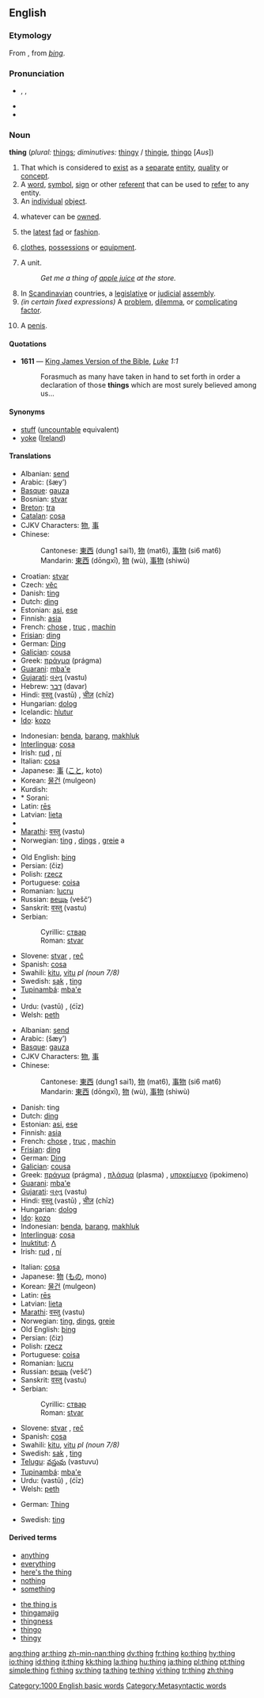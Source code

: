 {{see|Thing}}
{{wikipedia|dab=thing}}
==English==

{{rank|got|let|world|194|thing|set|told|both}}

===Etymology===
From {{ME.}}, from {{OE.}} ''[[þing]]''.

===Pronunciation===
* {{enPR|thĭng}}, {{IPA|/θɪŋ/}}, {{SAMPA|/TIN/}}
* {{audio|en-us-thing.ogg|Audio (US)}}
* {{rhymes|ɪŋ}}

===Noun===
'''thing''' (''plural:'' [[things]]; ''diminutives:'' [[thingy]] / [[thingie]], [[thingo]] [''Aus''])

# That which is considered to [[exist]] as a [[separate]] [[entity]], [[quality]] or [[concept]].
# A [[word]], [[symbol]], [[sign]] or other [[referent]] that can be used to [[refer]] to any entity.
# An [[individual]] [[object]].
# {{law}} whatever can be [[owned]].
# the [[latest]] [[fad]] or [[fashion]].
# {{in plural}} [[clothes]], [[possessions]] or [[equipment]].
# A unit.
#: ''Get me a thing of [[apple juice]] at the store.''
# In [[Scandinavian]] countries, a [[legislative]] or [[judicial]] [[assembly]].
# ''(in certain fixed expressions)'' A [[problem]], [[dilemma]], or [[complicating]] [[factor]].
# {{context|U.S. slang}} A [[penis]].

====Quotations====
* '''1611''' — [[w:King James Version of the Bible|King James Version of the Bible]], ''[[s:Bible (King James)/Luke|Luke]] 1:1''
*: Forasmuch as many have taken in hand to set forth in order a declaration of those '''things''' which are most surely believed among us...

====Synonyms====
* [[stuff]] ([[uncountable]] equivalent)
* [[yoke]] ([[Ireland]])

====Translations====
{{trans-top|a separate entity or concept}}
* Albanian: [[send#Albanian|send]] {{m}}
* Arabic: {{ARchar|[[شيء]]}} (šæy’) {{m}}
* [[Basque]]: [[gauza]]
* Bosnian: [[stvar]] {{f}}
* [[Breton]]: [[tra]] {{f}}
* [[Catalan]]: [[cosa]] {{f}}
* CJKV Characters: [[物]], [[事]]
* Chinese:
*: Cantonese: [[東西]] (dung1 sai1), [[物]] (mat6), [[事物]] (si6 mat6)
*: Mandarin: [[東西]] (dōngxī), [[物]] (wù), [[事物]] (shìwù)
* Croatian: [[stvar]] {{f}}
* Czech: [[věc]] {{f}}
* Danish: [[ting]] {{c}}
* Dutch: [[ding]] {{n}}
* Estonian: [[asi]], [[ese]]
* Finnish: [[asia]]
* French: [[chose]] {{f}}, [[truc]] {{m}}, [[machin]] {{m}} {{italbrac|informal}}
* [[Frisian]]: [[ding]] {{n}}
* German: [[Ding]] {{n}}
* [[Galician]]: [[cousa]] {{f}}
* Greek: [[πράγμα]] (prágma) {{n}}
* [[Guarani]]: [[mba'e]]
* [[Gujarati]]: [[વસ્તુ]] (vastu)
* Hebrew: [[דבר]] (davar) {{m}}
* Hindi: [[वस्तू]] (vastū) {{m}}, [[चीज़]] (chīz) {{f}}
* Hungarian: [[dolog]]
* Icelandic: [[hlutur]] {{m}}
* [[Ido]]: [[kozo]]
{{trans-mid}}
* Indonesian: [[benda]], [[barang]], [[makhluk]]
* [[Interlingua]]: [[cosa]]
* Irish: [[rud]] {{m}}, [[ní]] {{m}}
* Italian: [[cosa]] {{f}}
* Japanese: [[事]] ([[こと]], koto)
* Korean: [[물건]] (mulgeon)
* Kurdish:
* * Sorani: {{t|ku|شت|sc=KUchar|tr=shit}}
* Latin: [[res#Latin|rēs]] {{f}}
* Latvian: [[lieta]] {{f}}
* {{trreq|Lithuanian}}
* [[Marathi]]: [[वस्तु]] (vastu)
* Norwegian: [[ting]] {{m}}, [[dings]] {{m}}, [[greie]] {{f}} a
* {{trreq|Mongolian}}
* Old English: [[þing]] {{n}}
* Persian: {{FAchar|[[چیز]]}} (čiz)
* Polish: [[rzecz]] {{f}}
* Portuguese: [[coisa]] {{f}}
* Romanian: [[lucru]] {{n}}
* Russian: [[вещь]] (vešč’) {{f}}
* Sanskrit: [[वस्तु]] (vastu) {{m}}
* Serbian:
*: Cyrillic: [[ствар]] {{f}}
*: Roman: [[stvar]] {{f}}
* Slovene: [[stvar]] {{f}}, [[reč]] {{f}}
* Spanish: [[cosa]] {{f}}
* Swahili: [[kitu]], [[vitu]] ''pl (noun 7/8)''
* Swedish: [[sak]] {{c}}, [[ting]] {{n}}
* [[Tupinambá]]: [[mba'e]]
* {{trreq|Turkish}}
* Urdu: {{URchar|[[وستو]]}} (vastū) {{m}}, {{URchar|[[چیز]]}} (ćīz) {{f}}
* Welsh: [[peth]] {{m}}
{{trans-bottom}}

{{trans-top|any physical or psychical entity}}
* Albanian: [[send#Albanian|send]]
* Arabic: {{ARchar|[[شيء]]}} (šæy’) {{m}}
* [[Basque]]: [[gauza]]
* CJKV Characters: [[物]], [[事]]
* Chinese:
*: Cantonese: [[東西]] (dung1 sai1), [[物]] (mat6), [[事物]] (si6 mat6)
*: Mandarin: [[東西]] (dōngxī), [[物]] (wù), [[事物]] (shìwù)
* Danish: ting {{c}}
* Dutch: [[ding]] {{n}}
* Estonian: [[asi]], [[ese]]
* Finnish: [[asia]]
* French: [[chose]] {{f}}, [[truc]] {{m}}, [[machin]] {{m}} {{italbrac|informal}}
* [[Frisian]]: [[ding]] {{n}}
* German: [[Ding]] {{n}}
* [[Galician]]: [[cousa]] {{f}}
* Greek: [[πράγμα]] (prágma) {{n}}, [[πλάσμα]] (plasma) {{n}}, [[υποκείμενο]] (ipokimeno) {{n}}
* [[Guarani]]: [[mba'e]]
* [[Gujarati]]: [[વસ્તુ]] (vastu)
* Hindi: [[वस्तू]] (vastū) {{m}}, [[चीज़]] (chīz) {{f}}
* Hungarian: [[dolog]]
* [[Ido]]: [[kozo]]
* Indonesian: [[benda]], [[barang]], [[makhluk]]
* [[Interlingua]]: [[cosa]]
* [[Inuktitut]]: [[ᐱ]]
* Irish: [[rud]] {{m}}, [[ní]] {{m}}
{{trans-mid}}
* Italian: [[cosa]] {{f}}
* Japanese: [[物]] ([[もの]], mono)
* Korean: [[물건]] (mulgeon)
* Latin: [[res#Latin|rēs]] {{f}}
* Latvian: [[lieta]]
* [[Marathi]]: [[वस्तु]] (vastu)
* Norwegian: [[ting]], [[dings]], [[greie]] {{m}}
* Old English: [[þing]] {{n}}
* Persian: {{FAchar|[[چیز]]}} (čiz)
* Polish: [[rzecz]] {{f}}
* Portuguese: [[coisa]] {{f}}
* Romanian: [[lucru]] {{n}}
* Russian: [[вещь]] (vešč’) {{f}}
* Sanskrit: [[वस्तु]] (vastu) {{m}}
* Serbian:
*: Cyrillic: [[ствар]] {{f}}
*: Roman: [[stvar]] {{f}}
* Slovene: [[stvar]] {{f}}, [[reč]] {{f}}
* Spanish: [[cosa]] {{f}}
* Swahili: [[kitu]], [[vitu]] ''pl (noun 7/8)''
* Swedish: [[sak]] {{c}}, [[ting]] {{n}}
* [[Telugu]]: [[వస్తువు]] (vastuvu)
* [[Tupinambá]]: [[mba'e]]
* Urdu: {{URchar|[[وستو]]}} (vastū) {{m}}, {{URchar|[[چیز]]}} (ćīz) {{f}}
* Welsh: [[peth]] {{m}}
{{trans-bottom}}

{{trans-top|a legislative or judicial assembly}}
* German: [[Thing]] {{n}}
{{trans-mid}}
* Swedish: [[ting]] {{n}}
{{trans-bottom}}

====Derived terms====
{{top2}}
* [[anything]]
* [[everything]]
* [[here's the thing]]
* [[nothing]]
* [[something]]
{{mid2}}
* [[the thing is]]
* [[thingamajig]]<!-- various spellings -->
* [[thingness]]
* [[thingo]]
* [[thingy]]
{{bottom}}

[[Category:1000 English basic words]]
[[Category:Metasyntactic words]]

[[ang:thing]]
[[ar:thing]]
[[zh-min-nan:thing]]
[[dv:thing]]
[[fr:thing]]
[[ko:thing]]
[[hy:thing]]
[[io:thing]]
[[id:thing]]
[[it:thing]]
[[kk:thing]]
[[la:thing]]
[[hu:thing]]
[[ja:thing]]
[[pl:thing]]
[[pt:thing]]
[[simple:thing]]
[[fi:thing]]
[[sv:thing]]
[[ta:thing]]
[[te:thing]]
[[vi:thing]]
[[tr:thing]]
[[zh:thing]]